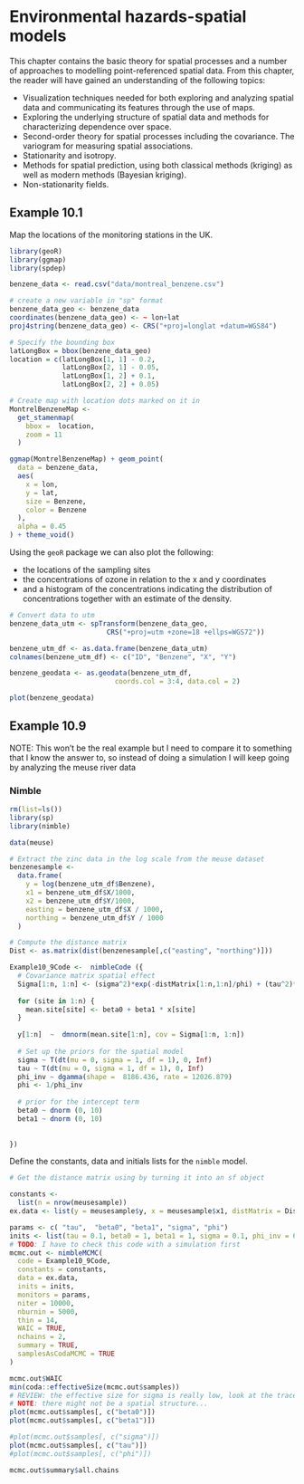 # Environmental hazards-spatial models {#hazards}

This chapter contains the basic theory for spatial processes and a number of approaches to modelling point-referenced spatial data. From this chapter, the reader will have gained an understanding of the following topics:

- Visualization techniques needed for both exploring and analyzing spatial data and communicating its features through the use of maps.
- Exploring the underlying structure of spatial data and methods for characterizing dependence over space.
- Second-order theory for spatial processes including the covariance. The variogram for measuring spatial associations.
- Stationarity and isotropy.
- Methods for spatial prediction, using both classical methods (kriging) as well as modern methods (Bayesian kriging).
- Non-stationarity fields.

<!-- NOTE: I know this might not be what we agreed on but I don't like the codes that are available for this chapter, some of them are incomplete and some of them are repeated so I am doing some of them all over again with the UK ozone data, but you can decide to change it later if you wish. -->


## Example 10.1 {-}

Map the locations of the monitoring stations in the UK.

```r

library(geoR)
library(ggmap)
library(spdep)

benzene_data <- read.csv("data/montreal_benzene.csv")

# create a new variable in "sp" format 
benzene_data_geo <- benzene_data
coordinates(benzene_data_geo) <- ~ lon+lat
proj4string(benzene_data_geo) <- CRS("+proj=longlat +datum=WGS84")

# Specify the bounding box 
latLongBox = bbox(benzene_data_geo)
location = c(latLongBox[1, 1] - 0.2,
             latLongBox[2, 1] - 0.05,
             latLongBox[1, 2] + 0.1,
             latLongBox[2, 2] + 0.05)

# Create map with location dots marked on it in
MontrelBenzeneMap <-
  get_stamenmap(
    bbox =  location,
    zoom = 11
  )

ggmap(MontrelBenzeneMap) + geom_point(
  data = benzene_data,
  aes(
    x = lon,
    y = lat,
    size = Benzene,
    color = Benzene
  ),
  alpha = 0.45
) + theme_void()

```

Using the `geoR` package we can also plot the following:

-  the locations of the sampling sites 
-  the concentrations of ozone in relation to the x and y coordinates
- and a histogram of the concentrations indicating the distribution of concentrations together with an estimate of the density.

```r
# Convert data to utm 
benzene_data_utm <- spTransform(benzene_data_geo,
                        CRS("+proj=utm +zone=18 +ellps=WGS72"))

benzene_utm_df <- as.data.frame(benzene_data_utm)
colnames(benzene_utm_df) <- c("ID", "Benzene", "X", "Y")

benzene_geodata <- as.geodata(benzene_utm_df,
                          coords.col = 3:4, data.col = 2)

plot(benzene_geodata)

```



## Example 10.9 {-}


NOTE: This won't be the real example but I need to compare it to something that I know the answer to, so instead of doing a simulation I will keep going by analyzing the meuse river data

### Nimble {-}

```r

rm(list=ls())
library(sp)
library(nimble)
```

```r

data(meuse)

# Extract the zinc data in the log scale from the meuse dataset
benzenesample <-
  data.frame(
    y = log(benzene_utm_df$Benzene),
    x1 = benzene_utm_df$X/1000,
    x2 = benzene_utm_df$Y/1000,
    easting = benzene_utm_df$X / 1000,
    northing = benzene_utm_df$Y / 1000
  )

# Compute the distance matrix
Dist <- as.matrix(dist(benzenesample[,c("easting", "northing")]))

```



```r

Example10_9Code <-  nimbleCode ({
  # Covariance matrix spatial effect
  Sigma[1:n, 1:n] <- (sigma^2)*exp(-distMatrix[1:n,1:n]/phi) + (tau^2)*identityMatrix(d = n)
  
  for (site in 1:n) {
    mean.site[site] <- beta0 + beta1 * x[site]
  }
  
  y[1:n]  ~  dmnorm(mean.site[1:n], cov = Sigma[1:n, 1:n])
  
  # Set up the priors for the spatial model
  sigma ~ T(dt(mu = 0, sigma = 1, df = 1), 0, Inf)
  tau ~ T(dt(mu = 0, sigma = 1, df = 1), 0, Inf)
  phi_inv ~ dgamma(shape =  8186.436, rate = 12026.879)
  phi <- 1/phi_inv
  
  # prior for the intercept term
  beta0 ~ dnorm (0, 10)
  beta1 ~ dnorm (0, 10)
  
  
}) 

```


Define the constants, data and initials lists for the `nimble` model.



```r

# Get the distance matrix using by turning it into an sf object

constants <-
  list(n = nrow(meusesample))
ex.data <- list(y = meusesample$y, x = meusesample$x1, distMatrix = Dist)

params <- c( "tau",  "beta0", "beta1", "sigma", "phi")
inits <- list(tau = 0.1, beta0 = 1, beta1 = 1, sigma = 0.1, phi_inv = 6/max(Dist))
# TODO: I have to check this code with a simulation first 
mcmc.out <- nimbleMCMC(
  code = Example10_9Code,
  constants = constants,
  data = ex.data,
  inits = inits,
  monitors = params,
  niter = 10000,
  nburnin = 5000,
  thin = 14,
  WAIC = TRUE,
  nchains = 2,
  summary = TRUE,
  samplesAsCodaMCMC = TRUE
)

```

```r

mcmc.out$WAIC
min(coda::effectiveSize(mcmc.out$samples))
# REVIEW: the effective size for sigma is really low, look at the traceplot
# NOTE: there might not be a spatial structure...
plot(mcmc.out$samples[, c("beta0")])
plot(mcmc.out$samples[, c("beta1")])

#plot(mcmc.out$samples[, c("sigma")])
plot(mcmc.out$samples[, c("tau")])
#plot(mcmc.out$samples[, c("phi")])

mcmc.out$summary$all.chains

```







